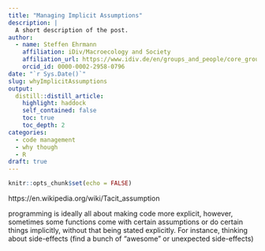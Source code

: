 ```yaml
---
title: "Managing Implicit Assumptions"
description: |
  A short description of the post.
author:
  - name: Steffen Ehrmann
    affiliation: iDiv/Macroecology and Society
    affiliation_url: https://www.idiv.de/en/groups_and_people/core_groups/macroecosocial.html
    orcid_id: 0000-0002-2958-0796
date: "`r Sys.Date()`"
slug: whyImplicitAssumptions
output:
  distill::distill_article:
    highlight: haddock
    self_contained: false
    toc: true
    toc_depth: 2
categories:
  - code management
  - why though
  - R
draft: true
---
```



```r
knitr::opts_chunk$set(echo = FALSE)
```


https://en.wikipedia.org/wiki/Tacit_assumption

programming is ideally all about making code more explicit, however, sometimes some functions come with certain assumptions or do certain things implicitly, without that being stated explicitly. For instance, thinking about side-effects (find a bunch of "awesome" or unexpected side-effects)

